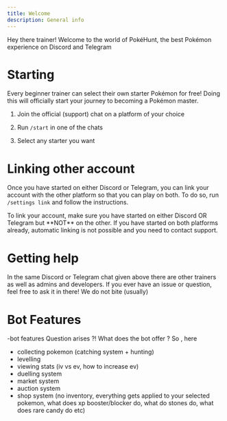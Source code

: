 ```yaml
---
title: Welcome
description: General info
---
```



Hey there trainer! Welcome to the world of PokéHunt, the best Pokémon experience on Discord and Telegram

# Starting

Every beginner trainer can select their own starter Pokémon for free! Doing this will officially start your journey to becoming a Pokémon master.

<Steps>

1. Join the official (support) chat on a platform of your choice
   <CardGrid>
      <LinkCard
         title="Discord"
         href="https://discord.gg/cpYkJzd">
      </LinkCard>
      <LinkCard
         title="Telegram"
         href="https://t.me/pokehunt_xyz">
      </LinkCard>
   </CardGrid>

2. Run `/start` in one of the chats

3. Select any starter you want

</Steps>

# Linking other account

Once you have started on either Discord or Telegram, you can link your account with the other platform so that you can play on both. To do so, run `/settings link` and follow the instructions.

<Aside type="caution">To link your account, make sure you have started on either Discord OR Telegram but **NOT** on the other. If you have started on both platforms already, automatic linking is not possible and you need to contact support.</Aside>


# Getting help

In the same Discord or Telegram chat given above there are other trainers as well as admins and developers. If you ever have an issue or question, feel free to ask it in there! We do not bite (usually)

# Bot Features

-bot features 
Question arises ?!
What does the bot offer ? 
So , here 

- collecting pokemon (catching system + hunting)
- levelling
- viewing stats (iv vs ev, how to increase ev)
- duelling system
- market system
- auction system
- shop system (no inventory, everything gets applied to your selected pokemon, what does xp booster/blocker do, what do stones do, what does rare candy do etc)
